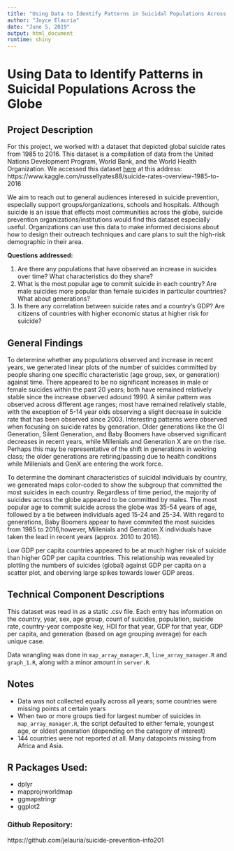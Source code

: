 ```yaml
---
title: "Using Data to Identify Patterns in Suicidal Populations Across the Globe"
author: "Joyce Elauria"
date: "June 5, 2019"
output: html_document
runtime: shiny
---
```

# Using Data to Identify Patterns in Suicidal Populations Across the Globe

## Project Description

For this project, we worked with a dataset that depicted global suicide rates from 1985 to 2016. This dataset is a compilation of data from the United Nations Development Program, World Bank, and the World Health Organization. We accessed this dataset [here](https://www.kaggle.com/russellyates88/suicide-rates-overview-1985-to-2016) at this address: https://www.kaggle.com/russellyates88/suicide-rates-overview-1985-to-2016  

We aim to reach out to general audiences interesed in suicide prevention, especially support groups/organizations, schools and hospitals. Although suicide is an issue that effects most communities across the globe, suicide prevention organizations/institutions would find this dataset especially useful. Organizations can use this data to make informed decisions about how to design their outreach techniques and care plans to suit the high-risk demographic in their area.

**Questions addressed:**  

1.	Are there any populations that have observed an increase in suicides over time? What characteristics do they share?
2.	What is the most popular age to commit suicide in each country? Are male suicides more popular than female suicides in particular countries? What about generations?
3.	Is there any correlation between suicide rates and a country's GDP? Are citizens of countries with higher economic status at higher risk for suicide?

## General Findings

To determine whether any populations observed and increase in recent years, we generated linear plots of the number of suicides committed by people sharing one specific characteristic (age group, sex, or generation) against time. There appeared to be no significant increases in male or female suicides within the past 20 years; both have remained relatively stable since the increase observed adound 1990. A similar pattern was observed across different age ranges; most have remained relatively stable, with the exception of 5-14 year olds observing a slight decrease in suicide rate that has been observed since 2003. Interesting patterns were observed when focusing on suicide rates by generation. Older generations like the GI Generation, Silent Generation, and Baby Boomers have observed significant decreases in recent years, while Millenials and Generation X are on the rise. Perhaps this may be representative of the shift in generations in wokring class; the older generations are retiring/passing due to health conditions while Millenials and GenX are entering the work force.

To determine the dominant characteristics of suicidal individuals by country, we generated maps color-coded to show the subgroup that committed the most suicides in each country. Regardless of time period, the majority of suicides across the globe appeared to be committed by males. The most popular age to commit suicide across the globe was 35-54 years of age, followed by a tie between individuals aged 15-24 and 25-34. With regard to generations, Baby Boomers appear to have commited the most suicides from 1985 to 2016,however, Millenials and Genration X individuals have taken the lead in recent years (approx. 2010 to 2016).

Low GDP per capita countries appeared to be at much higher risk of suicide than higher GDP per capita countries. This relationship was revealed by plotting the numbers of suicides (global) against GDP per capita on a scatter plot, and oberving large spikes towards lower GDP areas. 

## Technical Component Descriptions  

This dataset was read in as a static .csv file. Each entry has information on the country, year, sex, age group, count of suicides, population, suicide rate, country-year composite key, HDI for that year, GDP for that year, GDP per capita, and generation (based on age grouping average) for each unique case.

Data wrangling was done in `map_array_manager.R`, `line_array_manager.R` and `graph_1.R`, along with a minor amount in `server.R`.

## Notes

- Data was not collected equally across all years; some countries were missing points at certain years
- When two or more groups tied for largest number of suicides in `map_array_manager.R`, the script defaulted to either female, youngest age, or oldest generation (depending on the category of interest)
- 144 countries were not reported at all. Many datapoints missing from Africa and Asia.

## R Packages Used:
-	dplyr
-	mapprojrworldmap
-	ggmapstringr
-	ggplot2

### Github Repository: 
https://github.com/jelauria/suicide-prevention-info201
